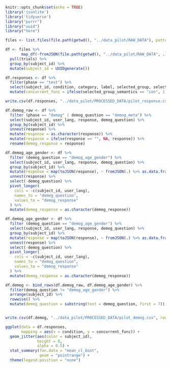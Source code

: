 

```r
knitr::opts_chunk$set(echo = TRUE)
library('jsonlite')
library('tidyverse')
library("purrr")
library("uuid")
library("here")
```

```r
files <- list.files(file.path(getwd(), "../data_pilot/RAW_DATA"), pattern = "*.json")

df <- files %>%
       map_df(~fromJSON(file.path(getwd(), "../data_pilot/RAW_DATA", .), flatten = TRUE)) %>%
  pull(trials) %>%
  group_by(subject_id) %>%
  mutate(subject_id = UUIDgenerate())

df.responses <- df %>%
  filter(phase == "test") %>%
  select(subject_id, condition, category, label, selected_group, selected_group_location, selected_group_semantics) %>%
  mutate(concurrent_func = ifelse(selected_group_semantics == "con", 1, 0))

write.csv(df.responses, "../data_pilot/PROCESSED_DATA/pilot_response.csv", row.names = FALSE)
```

```r
df.demog_raw <- df %>%
  filter (phase == "demog" | demog_question == "demog_meta") %>%
  select(subject_id, user_lang, response, demog_question) %>% 
  group_by(subject_id) %>%
  unnest(response) %>%
  mutate(response = as.character(response)) %>%
  mutate(response = ifelse(response == "", NA, response)) %>%
  rename(demog_response = response)

df.demog_age_gender <- df %>%
  filter (demog_question == "demog_age_gender") %>%
  select(subject_id, user_lang, response, demog_question) %>% 
  group_by(subject_id) %>%
  mutate(response = map(toJSON(response), ~ fromJSON(.) %>% as.data.frame())) %>%
  unnest(response) %>%
  select(-demog_question) %>%
  pivot_longer(
    cols = -c(subject_id, user_lang), 
    names_to = "demog_question", 
    values_to = "demog_response"
  ) %>%
  mutate(demog_response = as.character(demog_response))

df.demog_age_gender <- df %>%
  filter (demog_question == "demog_age_gender") %>%
  select(subject_id, user_lang, response, demog_question) %>% 
  group_by(subject_id) %>%
  mutate(response = map(toJSON(response), ~ fromJSON(.) %>% as.data.frame())) %>%
  unnest(response) %>%
  select(-demog_question) %>%
  pivot_longer(
    cols = -c(subject_id, user_lang), 
    names_to = "demog_question", 
    values_to = "demog_response"
  ) %>%
  mutate(demog_response = as.character(demog_response))

df.demog <- bind_rows(df.demog_raw, df.demog_age_gender) %>%
  filter(demog_question != "demog_age_gender") %>%
  arrange(subject_id) %>%
  rowwise() %>%
  mutate(demog_question = substring(text = demog_question, first = 7))


write.csv(df.demog, "../data_pilot/PROCESSED_DATA/pilot_demog.csv", row.names = FALSE)
```




```r
ggplot(data = df.responses, 
       mapping = aes(x = condition, y = concurrent_func)) + 
  geom_jitter(aes(color = subject_id), 
              height = 0, 
              alpha = 0.5) +  
  stat_summary(fun.data = "mean_cl_boot", 
               geom = "pointrange") +
  theme(legend.position = "none")
```

```r

```


